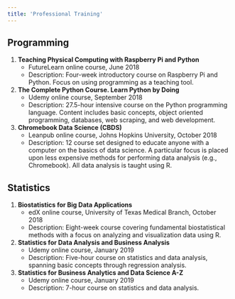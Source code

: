 ```yaml
---
title: 'Professional Training'
---
```



## Programming

1. **Teaching Physical Computing with Raspberry Pi and Python**
    * FutureLearn online course, June 2018
    * Description: Four-week introductory course on Raspberry Pi and Python. Focus on using programming as a teaching tool.

2. **The Complete Python Course. Learn Python by Doing**
    * Udemy online course, September 2018
    * Description: 27.5-hour intensive course on the Python programming language. Content includes basic concepts, object oriented programming, databases, web scraping, and web development.

3. **Chromebook Data Science (CBDS)**
    * Leanpub online course, Johns Hopkins University, October 2018
    * Description: 12 course set designed to educate anyone with a computer on the basics of data science. A particular focus is placed upon less expensive methods for performing data analysis (e.g., Chromebook). All data analysis is taught using R.
    
    
## Statistics

1. **Biostatistics for Big Data Applications**
    * edX online course, University of Texas Medical Branch, October 2018
    * Description: Eight-week course covering fundamental biostatistical methods with a focus on analyzing and visualization data using R.
    
2. **Statistics for Data Analysis and Business Analysis**
    * Udemy online course, January 2019
    * Description: Five-hour course on statistics and data analysis, spanning basic concepts through regression analysis.
    
3. **Statistics for Business Analytics and Data Science A-Z**
    * Udemy online course, January 2019
    * Description: 7-hour course on statistics and data analysis.